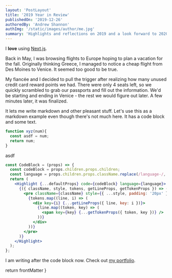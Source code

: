 ```yaml
---
layout: 'PostLayout'
title: '2019 Year in Review'
publishedOn: '2019-12-26'
authoredBy: 'Andrew Shannon'
authImg: '/static/images/author/me.jpg'
summary: 'Highlights and reflections on 2019 and a look forward to 2020.'
---
```




I **love** using [Next.js](https://nextjs.org/).

Back in May, I was browsing flights to Europe hoping to plan a vacation for the fall. Originally thinking Greece, I managed to notice a cheap flight from Des Moines to Venice. It seemed too good to be true.

My fiancée and I decided to pull the trigger after realizing how many unused credit card reward points we had. There were only 4 seats left, so we quickly scrambled to grab our passports and fill out the information. We'd be starting and ending in Venice - the rest we would figure out later. A few minutes later, it was finalized.

It lets me write markdown and other pleasant stuff. Let's use this as a markdown example even though there's not much here. It has a code block and some text.
```js
function xyz(num){
  const asdf = num;
  return num;
}
```
asdf 


```jsx
const CodeBlock = (props) => {
  const codeBlock = props.children.props.children;
  const language = props.children.props.className.replace(/language-/, '');
  return (
    <Highlight {...defaultProps} code={codeBlock} language={language}>
      {({ className, style, tokens, getLineProps, getTokenProps }) => (
        <pre className={className} style={{ ...style, padding: '20px' }}>
          {tokens.map((line, i) => (
            <div key={i} {...getLineProps({ line, key: i })}>
              {line.map((token, key) => (
                <span key={key} {...getTokenProps({ token, key })} />
              ))}
            </div>
          ))}
        </pre>
      )}
    </Highlight>
  );
};
```

I am writing after the code block now. Check out [my portfolio](https://andrewshannon.us/portfolio).

  return frontMatter
}